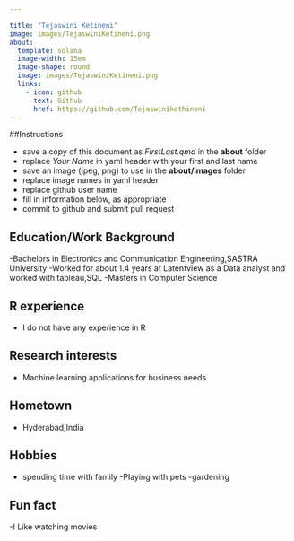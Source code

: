 ```yaml
---

title: "Tejaswini Ketineni"
image: images/TejaswiniKetineni.png
about:
  template: solana
  image-width: 15em
  image-shape: round
  image: images/TejaswiniKetineni.png
  links:
    - icon: github
      text: Github
      href: https://github.com/Tejaswinikethineni
---
```


##Instructions

  - save a copy of this document as *FirstLast.qmd* in the **about** folder
  - replace *Your Name* in yaml header with your first and last name
  - save an image (jpeg, png) to use in the **about/images** folder
  - replace image names in yaml header
  - replace github user name
  - fill in information below, as appropriate
  - commit to github and submit pull request

## Education/Work Background
-Bachelors in Electronics and Communication Engineering,SASTRA University
-Worked for about 1.4 years at Latentview as a Data analyst and worked with tableau,SQL
-Masters in Computer Science

## R experience
- I do not have any experience in R

## Research interests
- Machine learning applications for business needs

## Hometown
- Hyderabad,India

## Hobbies
- spending time with family
-Playing with pets
-gardening

## Fun fact
-I Like watching movies
